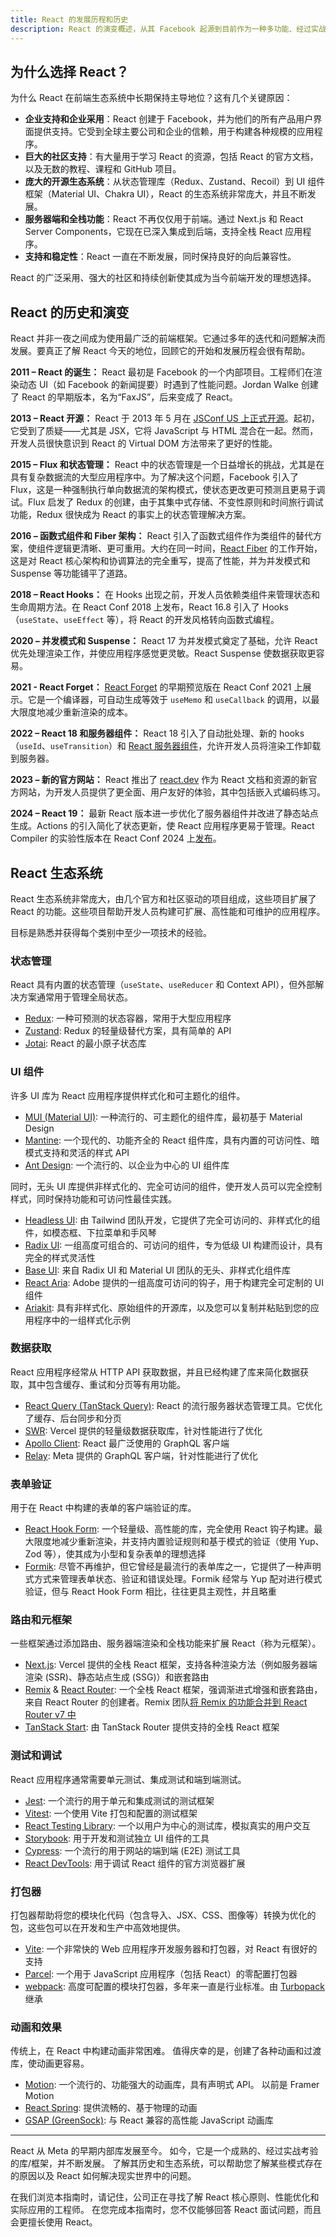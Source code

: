 ```yaml
---
title: React 的发展历程和历史
description: React 的演变概述，从其 Facebook 起源到目前作为一种多功能、经过实战考验的库，拥有庞大的工具和创新生态系统。
---
```


## 为什么选择 React？

为什么 React 在前端生态系统中长期保持主导地位？这有几个关键原因：

* **企业支持和企业采用**：React 创建于 Facebook，并为他们的所有产品用户界面提供支持。它受到全球主要公司和企业的信赖，用于构建各种规模的应用程序。
* **巨大的社区支持**：有大量用于学习 React 的资源，包括 React 的官方文档，以及无数的教程、课程和 GitHub 项目。
* **庞大的开源生态系统**：从状态管理库（Redux、Zustand、Recoil）到 UI 组件框架（Material UI、Chakra UI），React 的生态系统非常庞大，并且不断发展。
* **服务器端和全栈功能**：React 不再仅仅用于前端。通过 Next.js 和 React Server Components，它现在已深入集成到后端，支持全栈 React 应用程序。
* **支持和稳定性**：React 一直在不断发展，同时保持良好的向后兼容性。

React 的广泛采用、强大的社区和持续创新使其成为当今前端开发的理想选择。

## React 的历史和演变

React 并非一夜之间成为使用最广泛的前端框架。它通过多年的迭代和问题解决而发展。要真正了解 React 今天的地位，回顾它的开始和发展历程会很有帮助。

**2011 – React 的诞生：** React 最初是 Facebook 的一个内部项目。工程师们在渲染动态 UI（如 Facebook 的新闻提要）时遇到了性能问题。Jordan Walke 创建了 React 的早期版本，名为“FaxJS”，后来变成了 React。

**2013 – React 开源：** React 于 2013 年 5 月在 [JSConf US 上正式开源](https://www.youtube.com/watch?v=GW0rj4sNH2w)。起初，它受到了质疑——尤其是 JSX，它将 JavaScript 与 HTML 混合在一起。然而，开发人员很快意识到 React 的 Virtual DOM 方法带来了更好的性能。

**2015 – Flux 和状态管理：** React 中的状态管理是一个日益增长的挑战，尤其是在具有复杂数据流的大型应用程序中。为了解决这个问题，Facebook 引入了 Flux，这是一种强制执行单向数据流的架构模式，使状态更改更可预测且更易于调试。Flux 启发了 Redux 的创建，由于其集中式存储、不变性原则和时间旅行调试功能，Redux 很快成为 React 的事实上的状态管理解决方案。

**2016 – 函数式组件和 Fiber 架构：** React 引入了函数式组件作为类组件的替代方案，使组件逻辑更清晰、更可重用。大约在同一时间，[React Fiber](https://github.com/acdlite/react-fiber-architecture) 的工作开始，这是对 React 核心架构和协调算法的完全重写，提高了性能，并为并发模式和 Suspense 等功能铺平了道路。

**2018 – React Hooks：** 在 Hooks 出现之前，开发人员依赖类组件来管理状态和生命周期方法。在 React Conf 2018 上发布，React 16.8 引入了 Hooks（`useState`、`useEffect` 等），将 React 的开发风格转向函数式编程。

**2020 – 并发模式和 Suspense：** React 17 为并发模式奠定了基础，允许 React 优先处理渲染工作，并使应用程序感觉更灵敏。React Suspense 使数据获取更容易。

**2021 - React Forget：** [React Forget](https://www.youtube.com/watch?v=lGEMwh32soc) 的早期预览版在 React Conf 2021 上展示。它是一个编译器，可自动生成等效于 `useMemo` 和 `useCallback` 的调用，以最大限度地减少重新渲染的成本。

**2022 – React 18 和服务器组件：** React 18 引入了自动批处理、新的 hooks（`useId`、`useTransition`）和 [React 服务器组件](https://react.dev/reference/rsc/use-server)，允许开发人员将渲染工作卸载到服务器。

**2023 – 新的官方网站：** React 推出了 [react.dev](https://react.dev/) 作为 React 文档和资源的新官方网站，为开发人员提供了更全面、用户友好的体验，其中包括嵌入式编码练习。

**2024 – React 19：** 最新 React 版本进一步优化了服务器组件并改进了静态站点生成。Actions 的引入简化了状态更新，使 React 应用程序更易于管理。React Compiler 的实验性版本在 React Conf 2024 上[发布](https://react.dev/blog/2024/10/21/react-compiler-beta-release)。

## React 生态系统

React 生态系统非常庞大，由几个官方和社区驱动的项目组成，这些项目扩展了 React 的功能。这些项目帮助开发人员构建可扩展、高性能和可维护的应用程序。

目标是熟悉并获得每个类别中至少一项技术的经验。

### 状态管理

React 具有内置的状态管理（`useState`、`useReducer` 和 Context API），但外部解决方案通常用于管理全局状态。

* [Redux](https://redux.js.org): 一种可预测的状态容器，常用于大型应用程序
* [Zustand](https://zustand-demo.pmnd.rs): Redux 的轻量级替代方案，具有简单的 API
* [Jotai](https://jotai.pmnd.rs): React 的最小原子状态库

### UI 组件

许多 UI 库为 React 应用程序提供样式化和可主题化的组件。

* [MUI (Material UI)](https://mui.com): 一种流行的、可主题化的组件库，最初基于 Material Design
* [Mantine](https://mantine.dev): 一个现代的、功能齐全的 React 组件库，具有内置的可访问性、暗模式支持和灵活的样式 API
* [Ant Design](https://ant.design): 一个流行的、以企业为中心的 UI 组件库

同时，无头 UI 库提供非样式化的、完全可访问的组件，使开发人员可以完全控制样式，同时保持功能和可访问性最佳实践。

* [Headless UI](https://headlessui.com): 由 Tailwind 团队开发，它提供了完全可访问的、非样式化的组件，如模态框、下拉菜单和手风琴
* [Radix UI](https://radix-ui.com): 一组高度可组合的、可访问的组件，专为低级 UI 构建而设计，具有完全的样式灵活性
* [Base UI](https://base-ui.com/): 来自 Radix UI 和 Material UI 团队的无头、非样式化组件库
* [React Aria](https://react-spectrum.adobe.com/react-aria/): Adobe 提供的一组高度可访问的钩子，用于构建完全可定制的 UI 组件
* [Ariakit](https://ariakit.org/): 具有非样式化、原始组件的开源库，以及您可以复制并粘贴到您的应用程序中的一组样式化示例

### 数据获取

React 应用程序经常从 HTTP API 获取数据，并且已经构建了库来简化数据获取，其中包含缓存、重试和分页等有用功能。

* [React Query (TanStack Query)](https://tanstack.com/query): React 的流行服务器状态管理工具。它优化了缓存、后台同步和分页
* [SWR](https://swr.vercel.app): Vercel 提供的轻量级数据获取库，针对性能进行了优化
* [Apollo Client](https://www.apollographql.com): React 最广泛使用的 GraphQL 客户端
* [Relay](https://relay.dev): Meta 提供的 GraphQL 客户端，针对性能进行了优化

### 表单验证

用于在 React 中构建的表单的客户端验证的库。

* [React Hook Form](https://react-hook-form.com/): 一个轻量级、高性能的库，完全使用 React 钩子构建。最大限度地减少重新渲染，并支持内置验证规则和基于模式的验证（使用 Yup、Zod 等），使其成为小型和复杂表单的理想选择
* [Formik](https://formik.org/): 尽管不再维护，但它曾经是最流行的表单库之一，它提供了一种声明式方式来管理表单状态、验证和错误处理。Formik 经常与 Yup 配对进行模式验证，但与 React Hook Form 相比，往往更具主观性，并且略重

### 路由和元框架

一些框架通过添加路由、服务器端渲染和全栈功能来扩展 React（称为元框架）。

* [Next.js](https://nextjs.org): Vercel 提供的全栈 React 框架，支持各种渲染方法（例如服务器端渲染 (SSR)、静态站点生成 (SSG)）和嵌套路由
* [Remix](https://remix.run) & [React Router](https://reactrouter.com): 一个全栈 React 框架，强调渐进式增强和嵌套路由，来自 React Router 的创建者。Remix 团队[将 Remix 的功能合并到 React Router v7 中](https://remix.run/blog/merging-remix-and-react-router)
* [TanStack Start](https://tanstack.com/start): 由 TanStack Router 提供支持的全栈 React 框架

### 测试和调试

React 应用程序通常需要单元测试、集成测试和端到端测试。

* [Jest](https://jestjs.io): 一个流行的用于单元和集成测试的测试框架
* [Vitest](https://vitest.dev): 一个使用 Vite 打包和配置的测试框架
* [React Testing Library](https://testing-library.com/docs/react-testing-library/intro/): 一个以用户为中心的测试库，模拟真实的用户交互
* [Storybook](https://storybook.js.org): 用于开发和测试独立 UI 组件的工具
* [Cypress](https://www.cypress.io): 一个流行的用于网站的端到端 (E2E) 测试工具
* [React DevTools](https://react.dev/tools): 用于调试 React 组件的官方浏览器扩展

### 打包器

打包器帮助将您的模块化代码（包含导入、JSX、CSS、图像等）转换为优化的包，这些包可以在开发和生产中高效地提供。

* [Vite](https://vitejs.dev): 一个非常快的 Web 应用程序开发服务器和打包器，对 React 有很好的支持
* [Parcel](https://parceljs.org): 一个用于 JavaScript 应用程序（包括 React）的零配置打包器
* [webpack](https://webpack.js.org): 高度可配置的模块打包器，多年来一直是行业标准。由 [Turbopack](https://turbo.build/pack/docs) 继承

### 动画和效果

传统上，在 React 中构建动画非常困难。 值得庆幸的是，创建了各种动画和过渡库，使动画更容易。

* [Motion](https://motion.dev/): 一个流行的、功能强大的动画库，具有声明式 API。 以前是 Framer Motion
* [React Spring](https://react-spring.dev): 提供流畅的、基于物理的动画
* [GSAP (GreenSock)](https://greensock.com/gsap/): 与 React 兼容的高性能 JavaScript 动画库

***

React 从 Meta 的早期内部库发展至今。 如今，它是一个成熟的、经过实战考验的库/框架，并不断发展。 了解其历史和生态系统，可以帮助您了解某些模式存在的原因以及 React 如何解决现实世界中的问题。

在我们浏览本指南时，请记住，公司正在寻找了解 React 核心原则、性能优化和实际应用的工程师。 在您完成本指南时，您不仅能够回答 React 面试问题，而且会更擅长使用 React。

